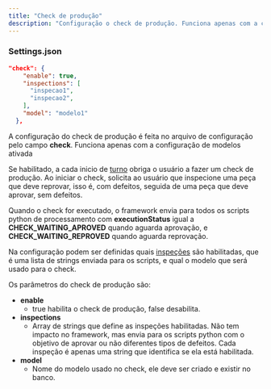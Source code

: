 ```yaml
---
title: "Check de produção"
description: "Configuração o check de produção. Funciona apenas com a configuração de modelos ativada "
---
```


### Settings.json

```json
"check": {
    "enable": true,
    "inspections": [
      "inspecao1",
      "inspecao2",
    ],
    "model": "modelo1"
  },
```

A configuração do check de produção é feita no arquivo de configuração pelo campo **check**. Funciona apenas com a configuração de modelos ativada

Se habilitado, a cada inicio de [turno](/settings/turns) obriga o usuário a fazer um check de produção. Ao iniciar o check, solicita ao usuário que inspecione uma peça que deve reprovar, isso é, com defeitos, seguida de uma peça que deve aprovar, sem defeitos.

Quando o check for executado, o framework envia para todos os scripts python de processamento com **executionStatus** igual a **CHECK_WAITING_APROVED** quando aguarda aprovação, e **CHECK_WAITING_REPROVED** quando aguarda reprovação.

Na configuração podem ser definidas quais [inspeções](/settings/inspections) são habilitadas, que é uma lista de strings enviada para os scripts, e qual o modelo que será usado para o check.

Os parâmetros do check de produção são:

- **enable**
  - true habilita o check de produção, false desabilita.
- **inspections**
  - Array de strings que define as inspeções habilitadas. Não tem impacto no framework, mas envia para os scripts python com o objetivo de aprovar ou não diferentes tipos de defeitos. Cada inspeção é apenas uma string que identifica se ela está habilitada.
- **model**
  - Nome do modelo usado no check, ele deve ser criado e existir no banco.